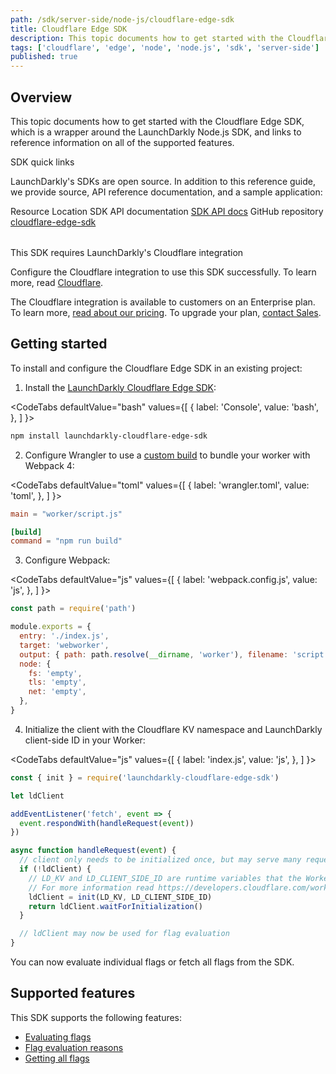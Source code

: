 ```yaml
---
path: /sdk/server-side/node-js/cloudflare-edge-sdk
title: Cloudflare Edge SDK
description: This topic documents how to get started with the Cloudflare Edge SDK, which is a wrapper around the LaunchDarkly Node.js SDK, and links to reference information on all of the supported features.
tags: ['cloudflare', 'edge', 'node', 'node.js', 'sdk', 'server-side']
published: true
---
```


## Overview

This topic documents how to get started with the Cloudflare Edge SDK, which is a wrapper around the LaunchDarkly Node.js SDK, and links to reference information on all of the supported features.

<Callout intent="primary">
<CalloutTitle>SDK quick links</CalloutTitle>
<CalloutDescription>

LaunchDarkly's SDKs are open source. In addition to this reference guide, we provide source, API reference documentation, and a sample application:

<Table>
  <TableHeader>
    <TableHeadCell>Resource</TableHeadCell>
    <TableHeadCell>Location</TableHeadCell>
  </TableHeader>
  <TableBody>
    <TableRow>
      <TableCell>SDK API documentation</TableCell>
      <TableCell>
        <a href="https://launchdarkly.github.io/cloudflare-edge-sdk/">SDK API docs</a>
      </TableCell>
    </TableRow>
    <TableRow>
      <TableCell>GitHub repository</TableCell>
      <TableCell>
        <a href="https://github.com/launchdarkly/cloudflare-edge-sdk">cloudflare-edge-sdk</a>
      </TableCell>
    </TableRow>
  </TableBody>
</Table>

</CalloutDescription>
</Callout>

<Callout intent="info">
  <CalloutTitle>This SDK requires LaunchDarkly's Cloudflare integration</CalloutTitle>
  <CalloutDescription>

Configure the Cloudflare integration to use this SDK successfully. To learn more, read [Cloudflare](/integrations/cloudflare).

The Cloudflare integration is available to customers on an Enterprise plan. To learn more, [read about our pricing](https://launchdarkly.com/pricing/). To upgrade your plan, [contact Sales](https://launchdarkly.com/contact-sales/).

  </CalloutDescription>
</Callout>

## Getting started

To install and configure the Cloudflare Edge SDK in an existing project:

1. Install the [LaunchDarkly Cloudflare Edge SDK](https://github.com/launchdarkly/cloudflare-edge-sdk):

<CodeTabs
  defaultValue="bash"
  values={[
    { label: 'Console', value: 'bash', },
  ]
}>
<CodeTabItem value="bash">

```bash
npm install launchdarkly-cloudflare-edge-sdk
```

</CodeTabItem>
</CodeTabs>

2. Configure Wrangler to use a [custom build](https://developers.cloudflare.com/workers/wrangler/configuration/#inheritable-keys) to bundle your worker with Webpack 4:

<CodeTabs
  defaultValue="toml"
  values={[
    { label: 'wrangler.toml', value: 'toml', },
  ]
}>
<CodeTabItem value="toml">

```toml
main = "worker/script.js"

[build]
command = "npm run build"
```

</CodeTabItem>
</CodeTabs>

3. Configure Webpack:

<CodeTabs
  defaultValue="js"
  values={[
    { label: 'webpack.config.js', value: 'js', },
  ]
}>
<CodeTabItem value="js">

```js
const path = require('path')

module.exports = {
  entry: './index.js',
  target: 'webworker',
  output: { path: path.resolve(__dirname, 'worker'), filename: 'script.js' },
  node: {
    fs: 'empty',
    tls: 'empty',
    net: 'empty',
  },
}
```

</CodeTabItem>
</CodeTabs>

4. Initialize the client with the Cloudflare KV namespace and LaunchDarkly client-side ID in your Worker:

<CodeTabs
  defaultValue="js"
  values={[
    { label: 'index.js', value: 'js', },
  ]
}>
<CodeTabItem value="js">

```js
const { init } = require('launchdarkly-cloudflare-edge-sdk')

let ldClient

addEventListener('fetch', event => {
  event.respondWith(handleRequest(event))
})

async function handleRequest(event) {
  // client only needs to be initialized once, but may serve many requests
  if (!ldClient) {
    // LD_KV and LD_CLIENT_SIDE_ID are runtime variables that the Workers runtime provides to your code.
    // For more information read https://developers.cloudflare.com/workers/platform/environment-variables
    ldClient = init(LD_KV, LD_CLIENT_SIDE_ID)
    return ldClient.waitForInitialization()
  }

  // ldClient may now be used for flag evaluation
}
```

</CodeTabItem>
</CodeTabs>

You can now evaluate individual flags or fetch all flags from the SDK.

## Supported features

This SDK supports the following features:

- [Evaluating flags](/sdk/features/evaluating#nodejs-cloudflare)
- [Flag evaluation reasons](/sdk/features/evaluation-reasons#nodejs-cloudflare)
- [Getting all flags](/sdk/features/all-flags#nodejs-cloudflare)
